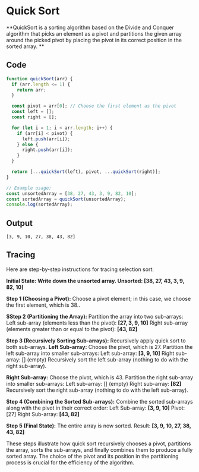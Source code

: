 # Quick Sort

**QuickSort is a sorting algorithm based on the Divide and Conquer algorithm that picks an element as a pivot and partitions the given array around the picked pivot by placing the pivot in its correct position in the sorted array. **
 

## Code
```js filename="Sorting-Algo/qs.js"
function quickSort(arr) {
  if (arr.length <= 1) {
    return arr;
  }

  const pivot = arr[0]; // Choose the first element as the pivot
  const left = [];
  const right = [];

  for (let i = 1; i < arr.length; i++) {
    if (arr[i] < pivot) {
      left.push(arr[i]);
    } else {
      right.push(arr[i]);
    }
  }

  return [...quickSort(left), pivot, ...quickSort(right)];
}

// Example usage:
const unsortedArray = [38, 27, 43, 3, 9, 82, 10];
const sortedArray = quickSort(unsortedArray);
console.log(sortedArray); 

```

## Output
```
[3, 9, 10, 27, 38, 43, 82]
```

## Tracing 
Here are step-by-step instructions for tracing selection sort:

**Initial State: Write down the unsorted array.
Unsorted: [38, 27, 43, 3, 9, 82, 10]**

**Step 1 (Choosing a Pivot):**
Choose a pivot element; in this case, we choose the first element, which is 38..

**SStep 2 (Partitioning the Array):**
Partition the array into two sub-arrays:
Left sub-array (elements less than the pivot): **[27, 3, 9, 10]**
Right sub-array (elements greater than or equal to the pivot): **[43, 82]**

**Step 3 (Recursively Sorting Sub-arrays):**
Recursively apply quick sort to both sub-arrays.
**Left Sub-array:**
Choose the pivot, which is 27.
Partition the left sub-array into smaller sub-arrays:
Left sub-array: **[3, 9, 10]**
Right sub-array: [] (empty)
Recursively sort the left sub-array (nothing to do with the right sub-array).

**Right Sub-array:**
Choose the pivot, which is 43.
Partition the right sub-array into smaller sub-arrays:
Left sub-array: [] (empty)
Right sub-array: **[82]**
Recursively sort the right sub-array (nothing to do with the left sub-array).

**Step 4 (Combining the Sorted Sub-arrays):**
Combine the sorted sub-arrays along with the pivot in their correct order:
Left Sub-array: **[3, 9, 10]**
Pivot: [27]
Right Sub-array: **[43, 82]**

**Step 5 (Final State):**
The entire array is now sorted.
Result: **[3, 9, 10, 27, 38, 43, 82]**

These steps illustrate how quick sort recursively chooses a pivot, partitions the array, sorts the sub-arrays, and finally combines them to produce a fully sorted array. The choice of the pivot and its position in the partitioning process is crucial for the efficiency of the algorithm.